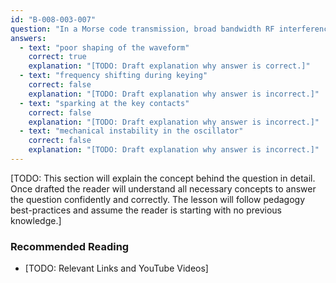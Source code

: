 ```yaml
---
id: "B-008-003-007"
question: "In a Morse code transmission, broad bandwidth RF interference (key clicks) heard at a distance is produced by:"
answers:
  - text: "poor shaping of the waveform"
    correct: true
    explanation: "[TODO: Draft explanation why answer is correct.]"
  - text: "frequency shifting during keying"
    correct: false
    explanation: "[TODO: Draft explanation why answer is incorrect.]"
  - text: "sparking at the key contacts"
    correct: false
    explanation: "[TODO: Draft explanation why answer is incorrect.]"
  - text: "mechanical instability in the oscillator"
    correct: false
    explanation: "[TODO: Draft explanation why answer is incorrect.]"
---
```


[TODO: This section will explain the concept behind the question in detail. Once drafted the reader will understand all necessary concepts to answer the question confidently and correctly. The lesson will follow pedagogy best-practices and assume the reader is starting with no previous knowledge.]

### Recommended Reading

- [TODO: Relevant Links and YouTube Videos]
